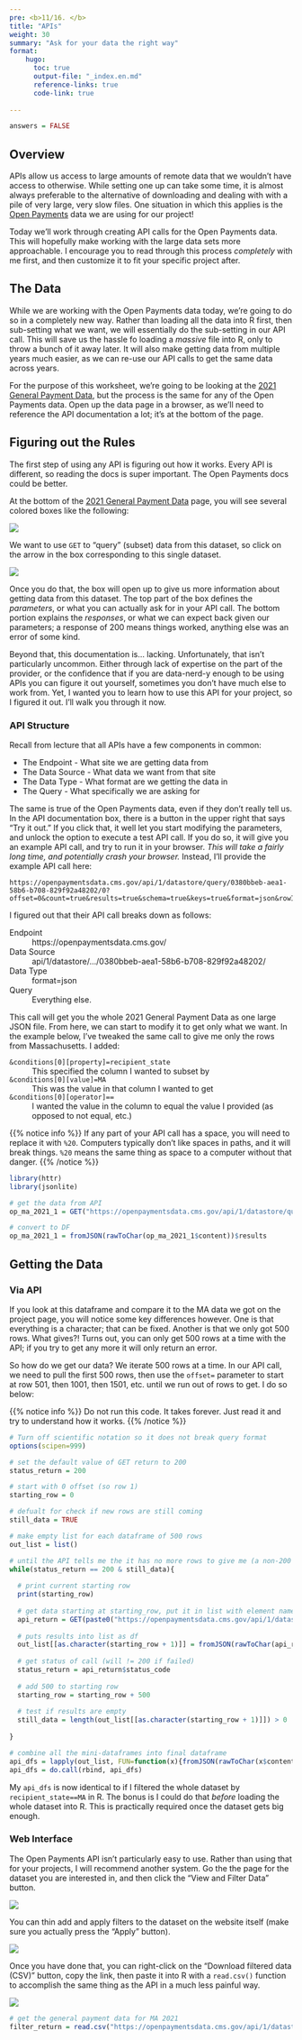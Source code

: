 ```yaml
---
pre: <b>11/16. </b>
title: "APIs"
weight: 30
summary: "Ask for your data the right way"
format:
    hugo:
      toc: true
      output-file: "_index.en.md"
      reference-links: true
      code-link: true
      
---
```


```r
answers = FALSE
```

## Overview

APIs allow us access to large amounts of remote data that we wouldn't have access to otherwise. While setting one up can take some time, it is almost always preferable to the alternative of downloading and dealing with with a pile of very large, very slow files. One situation in which this applies is the [Open Payments](https://openpaymentsdata.cms.gov/) data we are using for our project!

Today we'll work through creating API calls for the Open Payments data. This will hopefully make working with the large data sets more approachable. I encourage you to read through this process *completely* with me first, and then customize it to fit your specific project after.

## The Data

While we are working with the Open Payments data today, we're going to do so in a completely new way. Rather than loading all the data into R first, then sub-setting what we want, we will essentially do the sub-setting in our API call. This will save us the hassle fo loading a *massive* file into R, only to throw a bunch of it away later. It will also make getting data from multiple years much easier, as we can re-use our API calls to get the same data across years.

For the purpose of this worksheet, we're going to be looking at the [2021 General Payment Data](https://openpaymentsdata.cms.gov/dataset/0380bbeb-aea1-58b6-b708-829f92a48202), but the process is the same for any of the Open Payments data. Open up the data page in a browser, as we'll need to reference the API documentation a lot; it's at the bottom of the page.

## Figuring out the Rules 

The first step of using any API is figuring out how it works. Every API is different, so reading the docs is super important. The Open Payments docs could be better.

At the bottom of the [2021 General Payment Data](https://openpaymentsdata.cms.gov/dataset/0380bbeb-aea1-58b6-b708-829f92a48202) page, you will see several colored boxes like the following:

![](img/api_docs_1.png)

We want to use `GET` to "query" (subset) data from this dataset, so click on the arrow in the box corresponding to this single dataset.

![](img/api_docs_2.png)

Once you do that, the box will open up to give us more information about getting data from this dataset. The top part of the box defines the *parameters*, or what you can actually ask for in your API call. The bottom portion explains the *responses*, or what we can expect back given our parameters; a response of 200 means things worked, anything else was an error of some kind.

Beyond that, this documentation is... lacking. Unfortunately, that isn't particularly uncommon. Either through lack of expertise on the part of the provider, or the confidence that if you are data-nerd-y enough to be using APIs you can figure it out yourself, sometimes you don't have much else to work from. Yet, I wanted you to learn how to use this API for your project, so I figured it out. I'll walk you through it now.

### API Structure

Recall from lecture that all APIs have a few components in common: 

* The Endpoint - What site we are getting data from
* The Data Source - What data we want from that site
* The Data Type - What format are we getting the data in
* The Query - What specifically we are asking for

The same is true of the Open Payments data, even if they don't really tell us. In the API documentation box, there is a button in the upper right that says "Try it out." If you click that, it well let you start modifying the parameters, and unlock the option to execute a test API call. If you do so, it will give you an example API call, and try to run it in your browser. *This will take a fairly long time, and potentially crash your browser.* Instead, I'll provide the example API call here:

```
https://openpaymentsdata.cms.gov/api/1/datastore/query/0380bbeb-aea1-58b6-b708-829f92a48202/0?offset=0&count=true&results=true&schema=true&keys=true&format=json&rowIds=false
```

I figured out that their API call breaks down as follows:

Endpoint
:   https://openpaymentsdata.cms.gov/

Data Source
:   api/1/datastore/.../0380bbeb-aea1-58b6-b708-829f92a48202/

Data Type
:   format=json

Query
:   Everything else.

This call will get you the whole 2021 General Payment Data as one large JSON file. From here, we can start to modify it to get only what we want. In the example below, I've tweaked the same call to give me only the rows from Massachusetts. I added:

`&conditions[0][property]=recipient_state`
:   This specified the column I wanted to subset by

`&conditions[0][value]=MA`
:   This was the value in that column I wanted to get

`&conditions[0][operator]==`
:   I wanted the value in the column to equal the value I provided (as opposed to not equal, etc.)

{{% notice info %}}
If any part of your API call has a space, you will need to replace it with `%20`. Computers typically don't like spaces in paths, and it will break things. `%20` means the same thing as space to a computer without that danger.
{{% /notice %}}

```r
library(httr)
library(jsonlite)

# get the data from API
op_ma_2021_1 = GET("https://openpaymentsdata.cms.gov/api/1/datastore/query/0380bbeb-aea1-58b6-b708-829f92a48202/0?limit=500&offset=0&count=true&results=true&schema=true&keys=true&format=json&rowIds=false&conditions[0][property]=recipient_state&conditions[0][value]=MA&conditions[0][operator]==")

# convert to DF
op_ma_2021_1 = fromJSON(rawToChar(op_ma_2021_1$content))$results
```

## Getting the Data

### Via API

If you look at this dataframe and compare it to the MA data we got on the project page, you will notice some key differences however. One is that everything is a character; that can be fixed. Another is that we only got 500 rows. What gives?! Turns out, you can only get 500 rows at a time with the API; if you try to get any more it will only return an error.

So how do we get our data? We iterate 500 rows at a time. In our API call, we need to pull the first 500 rows, then use the `offset=` parameter to start at row 501, then 1001, then 1501, etc. until we run out of rows to get. I do so below:

{{% notice info %}}
Do not run this code. It takes forever. Just read it and try to understand how it works.
{{% /notice %}}

```r
# Turn off scientific notation so it does not break query format
options(scipen=999)

# set the default value of GET return to 200
status_return = 200

# start with 0 offset (so row 1)
starting_row = 0

# defualt for check if new rows are still coming
still_data = TRUE

# make empty list for each dataframe of 500 rows
out_list = list()

# until the API tells me the it has no more rows to give me (a non-200 response), keep offsetting by 500 and GET again
while(status_return == 200 & still_data){
  
  # print current starting row
  print(starting_row)
  
  # get data starting at starting_row, put it in list with element named starting_row + 1 (API starts at 0, R starts at 1)
  api_return = GET(paste0("https://openpaymentsdata.cms.gov/api/1/datastore/query/0380bbeb-aea1-58b6-b708-829f92a48202/0?limit=500&offset=", starting_row, "&count=true&results=true&schema=true&keys=true&format=json&rowIds=false&conditions[0][property]=recipient_state&conditions[0][value]=MA&conditions[0][operator]=="))
  
  # puts results into list as df
  out_list[[as.character(starting_row + 1)]] = fromJSON(rawToChar(api_return$content))$results
  
  # get status of call (will != 200 if failed)
  status_return = api_return$status_code
  
  # add 500 to starting row
  starting_row = starting_row + 500
  
  # test if results are empty
  still_data = length(out_list[[as.character(starting_row + 1)]]) > 0
  
}

# combine all the mini-dataframes into final dataframe
api_dfs = lapply(out_list, FUN=function(x){fromJSON(rawToChar(x$content))$results})
api_dfs = do.call(rbind, api_dfs)

```

My `api_dfs` is now identical to if I filtered the whole dataset by `recipient_state==MA` in R. The bonus is I could do that *before* loading the whole dataset into R. This is practically required once the dataset gets big enough.

### Web Interface

The Open Payments API isn't particularly easy to use. Rather than using that for your projects, I will recommend another system. Go the the page for the dataset you are interested in, and then click the "View and Filter Data" button.

![](img/api_filter.png)

You can thin add and apply filters to the dataset on the website itself (make sure you actually press the "Apply" button).

![](img/filter_2.png)

Once you have done that, you can right-click on the "Download filtered data (CSV)" button, copy the link, then paste it into R with a `read.csv()` function to accomplish the same thing as the API in a much less painful way.

![](img/filter_3.png)

```r
# get the general payment data for MA 2021
filter_return = read.csv("https://openpaymentsdata.cms.gov/api/1/datastore/query/0380bbeb-aea1-58b6-b708-829f92a48202/0/download?conditions%5B0%5D%5Bproperty%5D=recipient_state&conditions%5B0%5D%5Bvalue%5D=MA&conditions%5B0%5D%5Boperator%5D=%3D&format=csv")
```











